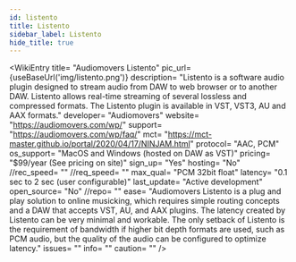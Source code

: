 ```yaml
---
id: listento
title: Listento
sidebar_label: Listento
hide_title: true
---
```



<WikiEntry 
    title= "Audiomovers Listento" 
    pic_url= {useBaseUrl('img/listento.png')}
    description= "Listento is a software audio plugin designed to stream audio from DAW to web browser or to another DAW. Listento allows real-time streaming of several lossless and compressed formats. The Listento plugin is available in VST, VST3, AU and AAX formats."
    developer= "Audiomovers"
    website= "https://audiomovers.com/wp/"
    support= "https://audiomovers.com/wp/faq/"
    mct= "https://mct-master.github.io/portal/2020/04/17/NINJAM.html"
    protocol= "AAC, PCM"
    os_support= "MacOS and Windows (hosted on DAW as VST)"
    pricing= "$99/year (See pricing on site)"
    sign_up= "Yes"
    hosting= "No"
    //rec_speed= ""
    //req_speed= ""
    max_qual= "PCM 32bit float"
    latency= "0.1 sec to 2 sec (user configurable)"
    last_update= "Active development"
    open_source= "No"
    //repo= ""
    ease= "Audiomovers Listento is a plug and play solution to online musicking, which requires simple routing concepts and a DAW that accepts VST, AU, and AAX plugins. The latency created by Listento can be very minimal and workable. The only setback of Listento is the requirement of bandwidth if higher bit depth formats are used, such as PCM audio, but the quality of the audio can be configured to optimize latency."
    issues= ""
    info= ""
    caution= ""
/>